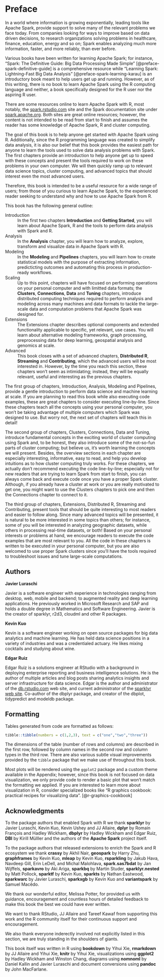 # Preface {-}

In a world where information is growing exponentially, leading tools like Apache Spark, provide support to solve many of the relevant problems we face today. From companies looking for ways to improve based on data driven decisions, to research organizations solving problems in healthcare, finance, education, energy and so on; Spark enables analyzing much more information, faster, and more reliably, than ever before.

Various books have been written for learning Apache Spark; for instance, "Spark: The Definitive Guide: Big Data Processing Made Simple" [@preface-spark-definitive-guide] is a comprehensive resource while "Learning Spark: Lightning-Fast Big Data Analysis" [@preface-spark-learning-karau] is an introductory book meant to help users get up and running. However, as of this writing, there is no book to learn Apache Spark using the R computing language and neither, a book specifically designed for the R user nor the aspiring R user.

There are some resources online to learn Apache Spark with R, most notably, the [spark.rstudio.com](https://spark.rstudio.com) site and the Spark documentation site under [spark.apache.org](https://spark.apache.org/docs/latest/index.html). Both sites are great online resources; however, the content is not intended to be read from start to finish and assumes the reader has some knowledge of Apache Spark, R and cluster computing.

The goal of this book is to help anyone get started with Apache Spark using R. Additionally, since the R programming language was created to simplify data analysis, it is also our belief that this book provides the easiest path for anyone to learn the tools used to solve data analysis problems with Spark. The first chapters provide an introduction to help anyone get up to speed with these concepts and present the tools required to work on these problems in your own computer. We will then quickly ramp up to relevant data science topics, cluster computing, and advanced topics that should interest even the most advanced users.

Therefore, this book is intended to be a useful resource for a wide range of users; from those of you curious to learn Apache Spark, to the experienced reader seeking to understand why and how to use Apache Spark from R.

This book has the following general outline:

Introduction
: In the first two chapters **Introduction** and **Getting Started**, you will learn about Apache Spark, R and the tools to perform data analysis with Spark and R.

Analysis
: In the **Analysis** chapter, you will learn how to analyze, explore, transform and visualize data in Apache Spark with R.

Modeling
: In the **Modeling** and **Pipelines** chapters, you will learn how to create statistical models with the purpose of extracting information, predicticting outcomes and automating this process in production-ready workflows.

Scaling
: Up to this point, chapters will have focused on performing operations on your personal computer and with limitted data formats; the **Clusters**, **Connections**, **Data** and **Tuning** chapters, introduce distributed computing techniques required to perform analysis and modeling across many machines and data formats to tackle the large-scale data and computation problems that Apache Spark was designed for.

Extensions
: The Extensions chapter describes optional components and extended functionality applicable to specific, yet relevant, use cases. You will learn about alternative modeling frameworks, graph processing, preprocessing data for deep learning, geospatial analysis and genomics at scale.

Advanced
: This book closes with a set of advanced chapters, **Distributed R**, **Streaming** and **Contributing**, which the advanced users will be most interested in. However, by the time you reach this section, these chapters won't seem as intimidating; instead, they will be equally relevant, useful and interesting as the previous chapters.

The first group of chapters, Introduction, Analysis, Modeling and Pipelines, provide a gentle introduction to perform data science and machine learning at scale. If you are planning to read this book while also executing code examples, these are great chapters to consider executing line-by-line. Since these chapters teach all the concepts using your personal computer, you won't be taking advantage of multiple computers which Spark was designed to use. But worry not, the next set of chapters will teach this in detail!

The second group of chapters, Clusters, Connections, Data and Tuning, introduce fundamental concepts in the exciting world of cluster computing using Spark and, to be honest, they also introduce some of the not-so-fun parts of cluster computing; but believe us, it’s worth learning the concepts we will present. Besides, the overview sections in each chapter are especially interesting, informative, easy to read, and help you develop intuitions as to how cluster computing truly works. For these chapters, we actually don't recommend executing the code line-by-line; especially not for new readers that are trying to learn Spark from start to finish, you can always come back and execute code once you have a proper Spark cluster. Although, if you already have a cluster at work or you are really motivated to get one, you might want to use the Clusters chapters to pick one and then the Connections chapter to connect to it.

The third group of chapters, Extensions, Distributed R, Streaming and Contributing, present tools that should be quite interesting to most readers and easier to follow along. Since many advanced topics will be presented, it is natural to be more interested in some topics than others; for instance, some of you will be interested in analyzing geographic datasets, while others in processing real-time datasets, or both! Based on your personal interests or problems at hand, we encourage readers to execute the code examples that are most relevant to you. All the code in these chapters is written to be executed in your personal computer, but you are also welcomed to use proper Spark clusters since you'll have the tools required to troubleshoot issues and tune large-scale computations.

## Authors {-}

**Javier Luraschi**

Javier is a software engineer with experience in technologies ranging from desktop, web, mobile and backend; to augmented reality and deep learning applications. He previously worked in Microsoft Research and SAP and holds a double degree in Mathematics and Software Engineering. Javier is the creator of sparklyr, r2d3, cloudml and other R packages.

**Kevin Kuo**

Kevin is a software engineer working on open source packages for big data analytics and machine learning. He has held data science positions in a variety of industries and was a credentialed actuary. He likes mixing cocktails and studying about wine.

**Edgar Ruiz**

Edgar Ruiz is a solutions engineer at RStudio with a background in deploying enterprise reporting and business intelligence solutions. He is the author of multiple articles and blog posts sharing analytics insights and server infrastructure for data science. Edgar is the author and administrator of the [db.rstudio.com](https://db.rstudio.com) web site, and current administrator of the [sparklyr web site](https://spark.rstudio.com). Co-author of the dbplyr package, and creator of the dbplot, tidypredict and modeldb package.

## Formatting {-}

Tables generated from code are formatted as follows:

```r
tibble::tibble(numbers = c(1,2,3), text = c("one","two","three"))
```

The dimensions of the table (number of rows and columns) are described in the first row, followed by column names in the second row and column types in the third row. There are also various subtle visual improvements provided by the `tibble` package that we make use of throughout this book.

Most plots will be rendered using the `ggplot2` package and a custom theme available in the Appendix; however, since this book is not focused on data visualization, we only provide code to render a basic plot that won't match the formatting we applied. If you are interested to learn more about visualization in R, consider specialized books like "R graphics cookbook: practical recipes for visualizing data". [@r-graphics-cookbook]
 
## Acknowledgments {-}

To the package authors that enabled Spark with R we thank **sparklyr** by Javier Luraschi, Kevin Kuo, Kevin Ushey and JJ Allaire, **dplyr** by Romain François and Hadley Wickham, **dbplyr** by Hadley Wickham and Edgar Ruiz, **DBI** by Kirill Mülller and the authors of the **Apache Spark** project itself.

To the package authors that released extensions to enrich the Spark and R ecosystem we thank **crassy** by Akhil Nair, **geospark** by Harry Zhu, **graphframes** by Kevin Kuo, **mleap** by Kevin Kuo, **rsparkling** by Jakub Hava, Navdeep Gill, Erin LeDell, and Michal Malohlava, **spark.sas7bdat** by Jan Wijffels, **sparkavro** by Aki Ariga, **sparkbq** by Martin Studer, **sparklyr.nested** by Matt Pollock, **sparktf** by Kevin Kuo, **sparkts** by Nathan Eastwood, **sparkwarc** by Javier Luraschi, **sparkxgb** by Kevin Kuo and **variantspark** by Samuel Macêdo.

We thank our wonderful editor, Melissa Potter, for provided us with guidance, encouragement and countless hours of detailed feedback to make this book the best we could have ever written.

We want to thank RStudio, JJ Allaire and Tareef Kawaf from supporting this work and the R community itself for their continuous support and encouragement.

We also thank everyone inderectly involved not explicitly listed in this section, we are truly standing in the shoulders of giants.

This book itself was written in R using **bookdown** by Yihui Xie, **rmarkdown** by JJ Allaire and Yihui Xie, 
**knitr** by Yihui Xie, visualizations using **ggplot2** by Hadley Wickham and Winston Chang, diagrams using **nomnoml** by Daniel Kallin and Javier Luraschi and document conversions using **pandoc** by John MacFarlane.
